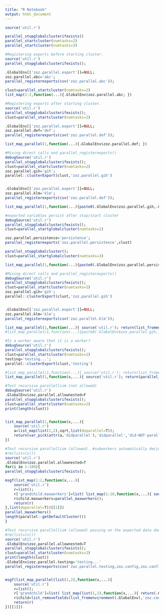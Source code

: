 ---
title: "R Notebook"
output: html_document
---

```{r}
source('util.r')

parallel_stopglobalclusterifexists()
parallel_startcluster(numtasks=2)
parallel_startcluster(numtasks=3)
```

```{r}
#Registering exports before starting cluster.
source('util.r')
parallel_stopglobalclusterifexists();

.GlobalEnv[['zoz.parallel.export']]=NULL;
zoz.parallel.abc='abc';
parallel_registerexports(csv('zoz.parallel.abc'));

clust=parallel_startcluster(numtasks=2)
list_map(1:2,function(...){.GlobalEnv$zoz.parallel.abc; })
```
```{r}
#Registering exports after starting cluster.
source('util.r')
parallel_stopglobalclusterifexists();
clust=parallel_startcluster(numtasks=2)

.GlobalEnv[['zoz.parallel.export']]=NULL;
zoz.parallel.def='def';
parallel_registerexports(csv('zoz.parallel.def'));

list_map_parallel(1,function(...){.GlobalEnv$zoz.parallel.def; })
```
```{r}
#Mixing direct calls and parallel_registerexports()
debugSource('util.r')
parallel_stopglobalclusterifexists();
clust=parallel_startcluster(numtasks=2)
zoz.parallel.gih='gih';
parallel::clusterExport(clust,'zoz.parallel.gih')


.GlobalEnv[['zoz.parallel.export']]=NULL;
zoz.parallel.klm='klm';
parallel_registerexports(csv('zoz.parallel.def'));

list_map_parallel(1,function(...){paste0(.GlobalEnv$zoz.parallel.gih,.GlobalEnv$zoz.parallel.klm); })
```
```{r}
#exported variables persist after stop/start cluster
debugSource('util.r')
parallel_stopglobalclusterifexists();
clust=parallel_startglobalcluster(numtasks=2)

zoz.parallel.persistence='persistence';
parallel_registerexports('zoz.parallel.persistence',clust)

parallel_stopglobalcluster();
clust=parallel_startglobalcluster(numtasks=3)

list_map_parallel(1,function(...){paste0(.GlobalEnv$zoz.parallel.persistence); })
```

```{r}
#Mixing direct calls and parallel_registerexports()
debugSource('util.r')
parallel_stopglobalclusterifexists();
clust=parallel_startcluster(numtasks=2)
zoz.parallel.gih='gih';
parallel::clusterExport(clust,'zoz.parallel.gih')


.GlobalEnv[['zoz.parallel.export']]=NULL;
zoz.parallel.klm='klm';
parallel_registerexports(csv('zoz.parallel.klm'));

list_map_parallel(1,function(...){ source('util.r'); return(list_fromenvironment(.GlobalEnv)); })
#list_map_parallel(1,function(...){paste0(.GlobalEnv$zoz.parallel.gih,.GlobalEnv$zoz.parallel.klm); })
```

```{r}
#Is a worker aware that it is a worker?
debugSource('util.r')
parallel_stopglobalclusterifexists();
clust=parallel_startcluster(numtasks=2)
testing='testing...';
parallel::clusterExport(clust,'testing')

#list_map_parallel(1,function(...){ source('util.r'); return(list_fromenvironment(.GlobalEnv)); })
list_map_parallel(1,function(x,...){ source('util.r'); return(parallel_amiworker()); })
```

```{r}
#Test recursive parallellism (not allowed)
debugSource('util.r')
.GlobalEnv$zoz.parallel.allownested=F
parallel_stopglobalclusterifexists();
clust=parallel_startcluster(numtasks=2)
print(length(clust))


list_map_parallel(1,function(x,...){
	source('util.r')
	a=list_map(list(1,2),sqrt,list(doparallel=T));
	return(var_pick(attr(a,'didparallel'),'didparallel','did-NOT-parallel')); #didparallel worked, but need to turn on attr() setting in list_map() to have it tested again. I turned attr() off there for performance.
})
```

```{r}
#Test recursive parallellism (allowed). #subworkers automatically decided based on available cores in parent.
#rm(list=ls())
source('util.r')
.GlobalEnv$zoz.parallel.allownested=T
for(i in 1:100){
parallel_stopglobalclusterifexists();

msgf(list_map(1:2,function(x,...){
	source('util.r')
	r=list();
	r['grandchild.maxworkers']=list( list_map(1:10,function(x,...){ source('util.r'); parallel_maxworkers(); },list(doparallel=T))[[1]] );
	r$child.maxworkers=parallel_maxworkers();
	return(r)
},list(doparallel=T))[[1]])
parallel_maxworkers()
length(parallel::getDefaultCluster())
}
```


```{r}
#Test recursive parallellism (allowed) passing on the exported data down to grandchildren.
#rm(list=ls())
source('util.r')
.GlobalEnv$zoz.parallel.allownested=T
parallel_stopglobalclusterifexists();
clust=parallel_startcluster(numtasks=2)
print(length(clust))
.GlobalEnv$zoz.parallel.testing='testing...'
parallel_registerexports(csv('zoz.parallel.testing,zoz.config,zoz.config.coded')); #It is recommended to export zoz.config and zoz.config.coded to each worker, so they do not run time-consuming config() checks.


msgf(list_map_parallel(list(1,2),function(x,...){
	source('util.r')
	r=list();
	r['grandchild']=list( list_map(list(1,2),function(x,...){ return(.GlobalEnv$zoz.parallel.testing); },list(doparallel=T))[[1]] );
	r$child=list_removefields(list_fromenvironment(.GlobalEnv),'zoz.config');
	return(r)
})[[1]])
```

